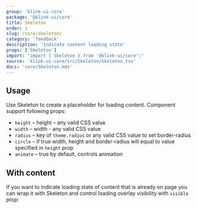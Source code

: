 ```yaml
---
group: 'klink-ui-core'
package: '@klink-ui/core'
title: Skeleton
order: 1
slug: /core/skeleton/
category: 'feedback'
description: 'Indicate content loading state'
props: ['Skeleton']
import: "import { Skeleton } from '@klink-ui/core';"
source: 'klink-ui-core/src/Skeleton/Skeleton.tsx'
docs: 'core/Skeleton.mdx'
---
```



## Usage

Use Skeleton to create a placeholder for loading content. Component support following props:

- `height` – height – any valid CSS value
- `width` – width - any valid CSS value
- `radius` – key of `theme.radius` or any valid CSS value to set border-radius
- `circle` – if true width, height and border-radius will equal to value specified in `height` prop
- `animate` – true by default, controls animation

<Demo data={SkeletonDemos.configurator} />

## With content

If you want to indicate loading state of content that is already on page you can wrap it with Skeleton
and control loading overlay visibility with `visible` prop:

<Demo data={SkeletonDemos.content} />
